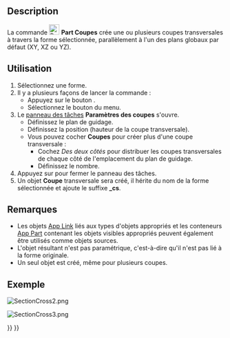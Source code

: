<languages/>

{{Docnav/fr
|[[Part_Section/fr|Section]]
|[[Part_Offset/fr|Décaler en 3D]]
|[[Part_Workbench/fr|Atelier Part]]
|IconL=Part_Section.svg
|IconR=Part_Offset.svg
|IconC=Workbench_Part.svg
}}

{{GuiCommand/fr
|Name=Part CrossSections
|Name/fr=Part Coupes
|Icon=Part_CrossSections.svg
|MenuLocation=Part → Créer des coupes...
|Workbenches=[[Part_Workbench/fr|Part]]
|SeeAlso=[[Part_Section/fr|Part Section]]
}}

==Description==

La commande [[Image:Part_CrossSections.svg|24px]] '''Part Coupes''' crée une ou plusieurs coupes transversales à travers la forme sélectionnée, parallèlement à l'un des plans globaux par défaut (XY, XZ ou YZ).

<span id="Usage"></span>
==Utilisation==

# Sélectionnez une forme.
# Il y a plusieurs façons de lancer la commande :
#* Appuyez sur le bouton {{Button|[[Image:Part_CrossSections.svg|16px]] [[Part_CrossSections/fr|Créer des coupes... ]]}}.
#* Sélectionnez le bouton {{MenuCommand|Part → [[Image:Part_CrossSections.svg|16px]] Créer des coupes...}} du menu.
# Le [[Task_panel/fr|panneau des tâches]] '''Paramètres des coupes''' s'ouvre.
#* Définissez le plan de guidage.
#* Définissez la position (hauteur de la coupe transversale).
#* Vous pouvez cocher '''Coupes''' pour créer plus d'une coupe transversale :
#** Cochez ''Des deux côtés'' pour distribuer les coupes transversales de chaque côté de l'emplacement du plan de guidage.
#** Définissez le nombre.
# Appuyez sur {{Button|OK}} pour fermer le panneau des tâches.
# Un objet '''Coupe''' transversale sera créé, il hérite du nom de la forme sélectionnée et ajoute le suffixe '''_cs'''.

<span id="Notes"></span>
==Remarques==

* Les objets [[App_Link/fr|App Link]] liés aux types d'objets appropriés et les conteneurs [[App_Part/fr|App Part]] contenant les objets visibles appropriés peuvent également être utilisés comme objets sources. {{Version/fr|0.20}}
* L'objet résultant n'est pas paramétrique, c'est-à-dire qu'il n'est pas lié à la forme originale.
* Un seul objet est créé, même pour plusieurs coupes.

<span id="Example"></span>
==Exemple==

[[Image:SectionCross2.png]]
{{Userdocnavi/fr}}

[[Image:SectionCross3.png]]
{{Caption|Résultat}}


{{Docnav/fr
|[[Part_Section/fr|Section]]
|[[Part_Offset/fr|Décaler en 3D]]
|[[Part_Workbench/fr|Atelier Part]]
|IconL=Part_Section.svg
|IconR=Part_Offset.svg
|IconC=Workbench_Part.svg
}}

{{Part_Tools_navi{{#translation:}}}}
{{Userdocnavi{{#translation:}}}}